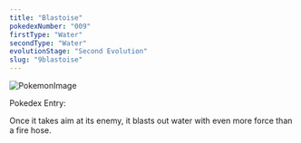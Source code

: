 ```yaml
---
title: "Blastoise"
pokedexNumber: "009"
firstType: "Water"
secondType: "Water"
evolutionStage: "Second Evolution"
slug: "9blastoise"
---
```


![PokemonImage](https://archives.bulbagarden.net/media/upload/thumb/0/0a/0009Blastoise.png/140px-0009Blastoise.png)

Pokedex Entry:

Once it takes aim at its enemy, it blasts out water with even more force than a fire hose.
